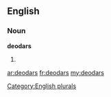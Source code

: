 ==English==

===Noun===
'''deodars'''

# {{plural of|[[deodar]]}}

[[Category:English plurals]]

[[ar:deodars]]
[[fr:deodars]]
[[my:deodars]]